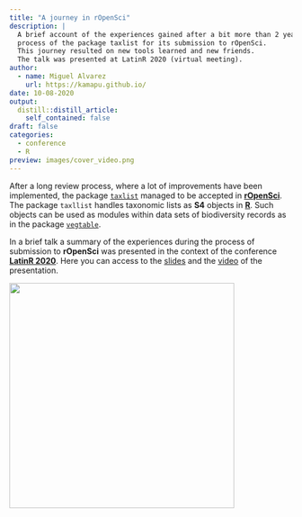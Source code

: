 ```yaml
---
title: "A journey in rOpenSci"
description: |
  A brief account of the experiences gained after a bit more than 2 years review
  process of the package taxlist for its submission to rOpenSci.
  This journey resulted on new tools learned and new friends.
  The talk was presented at LatinR 2020 (virtual meeting).
author:
  - name: Miguel Alvarez
    url: https://kamapu.github.io/
date: 10-08-2020
output:
  distill::distill_article:
    self_contained: false
draft: false
categories:
  - conference
  - R
preview: images/cover_video.png
---
```


After a long review process, where a lot of improvements have been implemented,
the package [`taxlist`](https://docs.ropensci.org/taxlist/) managed to be
accepted in [**rOpenSci**](https://ropensci.org/).
The package `taxllist` handles taxonomic lists as **S4** objects in
[**R**](https://www.r-project.org/).
Such objects can be used as modules within data sets of biodiversity records as
in the package [`vegtable`](https://github.com/kamapu/vegtable).

In a brief talk a summary of the experiences during the process of submission to
**rOpenSci** was presented in the context of the conference [**LatinR
2020**](https://latin-r.com/en).
Here you can access to the
[slides](https://kamapu.github.io/documents/Alvarez2020.pdf) and the
[video](https://www.youtube.com/watch?v=NDB4s8N2fTw) of the presentation.

<aside>
<a href="https://www.youtube.com/watch?v=NDB4s8N2fTw" target="_self"> 
    <img src="images/first_slide.png"  alt="" style="width:400px; height:auto;"/> 
</a>
</aside>
